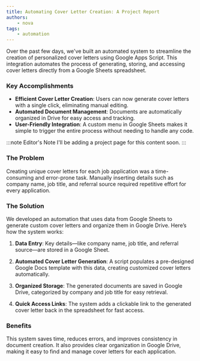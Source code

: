 ```yaml
---
title: Automating Cover Letter Creation: A Project Report 
authors:
    - nova
tags:
    - automation
---
```


Over the past few days, we've built an automated system to streamline the creation of personalized cover letters using Google Apps Script. This integration automates the process of generating, storing, and accessing cover letters directly from a Google Sheets spreadsheet.

### Key Accomplishments

- **Efficient Cover Letter Creation**: Users can now generate cover letters with a single click, eliminating manual editing.
- **Automated Document Management**: Documents are automatically organized in Drive for easy access and tracking.
- **User-Friendly Integration**: A custom menu in Google Sheets makes it simple to trigger the entire process without needing to handle any code.

:::note Editor's Note
I'll be adding a project page for this content soon.
:::

### The Problem

Creating unique cover letters for each job application was a time-consuming and error-prone task. Manually inserting details such as company name, job title, and referral source required repetitive effort for every application.

### The Solution

We developed an automation that uses data from Google Sheets to generate custom cover letters and organize them in Google Drive. Here’s how the system works:

1. **Data Entry**: Key details—like company name, job title, and referral source—are stored in a Google Sheet.
   
2. **Automated Cover Letter Generation**: A script populates a pre-designed Google Docs template with this data, creating customized cover letters automatically.

3. **Organized Storage**: The generated documents are saved in Google Drive, categorized by company and job title for easy retrieval.

4. **Quick Access Links**: The system adds a clickable link to the generated cover letter back in the spreadsheet for fast access.

### Benefits

This system saves time, reduces errors, and improves consistency in document creation. It also provides clear organization in Google Drive, making it easy to find and manage cover letters for each application.
